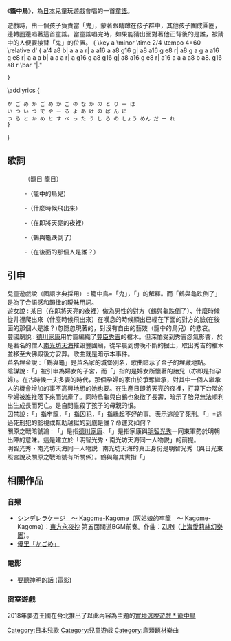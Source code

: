 {{Unreferenced|time=2012-02-01T00:47:07+00:00 }}
{{For|其他內容}}
{{japanese|japanese=かごめかごめ|romaji=Kagome Kagome}}

《'''籠中鳥'''》，為[[日本|日本]]兒童玩遊戲會唱的一首[[童謠|童謠]]。

遊戲時，由一個孩子負責當「鬼」，蒙著眼睛蹲在孩子群中，其他孩子圍成圓圈，邊轉圈邊唱著這首童謠。當童謠唱完時，如果能猜出面對著他正背後的是誰，被猜中的人便要接替「鬼」的位置。 
<score vorbis=1 midi=1>{
\key a \minor \time 2/4 \tempo 4=60 \relative d' {
a'4 a8 b| a a a r| a a16 a a8 g16 g| a8 a16 g e8 r|
a8 g a g a a16 g e8 r| a a a b| a a a r|
a g16 g a8 g16 g| a8 a16 g e8 r| a16 a a a a8 b a8. g16 a8 r \bar "|."
 }
\addlyrics {
 か ご め か ご め か ご の な か の と り ー は
 い つ い つ で や ー る よ あ け の ば ん に
 つ る と か め と す べ っ た う し ろ の しょう めん だ ー れ
 }
}</score>
== 歌詞 ==
{{Listen|filename=Kagome Kagome.song.ogg|title=籠中鳥（日语），使用VOCALOID演奏|format=[[Ogg|Ogg]]}}

:{{lang|ja|かごめかごめ}}（籠目 籠目）
:{{lang|ja|籠の中の鳥は}}-（籠中的鳥兒）
:{{lang|ja|いついつ出やる}}-（什麼時候飛出來）
:{{lang|ja|夜明けの晩に}}-（在即將天亮的夜裡）
:{{lang|ja|鶴と亀が滑った}}-（鶴與龜跌倒了）
:{{lang|ja|後ろの正面だあれ？}}-（在後面的那個人是誰？）

:{{lang|ja|ka go me ka go me}}
:{{lang|ja|ka go no na ka no to ri wa}}
:{{lang|ja|i tsu i tsu de ya ru}}
:{{lang|ja|yo a ke no ba n ni}}
:{{lang|ja|tsu ru to ka me ga su be tta}}
:{{lang|ja|wu shi ro no shoumen da a re}}

== 引申 ==
; 兒童遊戲說（國語字典採用） : 籠中鳥=「鬼」，「{{lang|ja|囲め、囲め、オニの人は何時になったら次の人と交代して出て来ることができるのでしょうか。後ろの正面は誰？}}」的解釋。而「鶴與龜跌倒了」是為了合語感和韻律的曖昧用詞。
; 遊女說 : 某日（在即將天亮的夜裡）做為男性的對方（鶴與龜跌倒了）、什麼時候從井裡爬出來（什麼時候飛出來）在嘆息的時候顯出已經在下面的對方的臉(在後面的那個人是誰？)忽隱忽現著的，對沒有自由的藝妓（籠中的鳥兒）的悲哀。
; 豐國廟說 : [[德川家康|德川家康]]用竹籠編織了[[豐臣秀吉|豐臣秀吉]]的棺木。但深怕受到秀吉怨氣影響，於是著名的僧人[[南光坊天海|南光坊天海]]摧毀豐國廟，從早晨到傍晚不斷的掘土，取出秀吉的棺木並移至大佛殿後方安葬。歌曲就是暗示本事件。
; 芦名埋金說 :「鶴與龜」是芦名家的城堡別名，歌曲暗示了金子的埋藏地點。
; 陰謀說 :「{{lang|ja|かごめ}}」被引申為婦女的子宮，而「{{lang|ja|籠の中の鳥}}」指的是婦女所懷著的胎兒（亦即是指孕婦）。在古時候一夫多妻的時代，那個孕婦的家由於爭奪繼承，對其中一個人繼承人的機會增加的事不高興地想的她也要。在生產日即將天亮的夜裡，打算下台階的孕婦被誰推落下來而流產了。同時烏龜與白鶴也象徵了長壽，暗示了胎兒無法順利出生成長而死亡。是自問誰殺了孩子的母親的恨。
; 囚禁說 :「{{lang|ja|かごめ}}」指牢籠，「{{lang|ja|籠の中の鳥}}」指囚犯，「{{lang|ja|鶴と亀と滑った}}」指緣起不好的事。表示逃脫了死刑。「{{lang|ja|後ろの正面だあれ？}}」=逃過死刑犯的監視或幫助越獄的到底是誰？命運又如何？
; 關原之戰暗號論 : 「{{lang|ja|かごめかごめ}}」是指[[德川家康|德川家康]]、「{{lang|ja|いついつでやる夜明けの晩に鶴と亀が滑った}}」是指家康與[[明智光秀|明智光秀]]一同東軍勢於明朝出陣的意味。這是建立於「明智光秀・南光坊天海同一人物説」的前提。
; 明智光秀・南光坊天海同一人物説 : 南光坊天海的真正身份是明智光秀（與日光東照宮說及關原之戰暗號有所關係）。鶴與龜其實指「{{lang|ja|日光東照宮の彫刻の他に敦賀と亀岡の意味もあるとする。}}」

== 相關作品 ==
=== 音樂 ===
* [http://www.youtube.com/watch?v=Mm5ivrjjJkI シンデレラケージ　〜 Kagome-Kagome]（灰姑娘的牢籠　〜 Kagome-Kagome）：[[東方永夜抄|東方永夜抄]] 第五面關道BGM前奏。作曲：[[ZUN|ZUN]]（[[上海愛莉絲幻樂團|上海愛莉絲幻樂團]]）。
* [[優里|優里]][https://www.youtube.com/watch?v=PR52T_fpWO4 「かごめ」] 

[[Category:日本兒歌|Category:日本兒歌]]
[[Category:兒童遊戲|Category:兒童遊戲]]
[[Category:鳥類題材樂曲|Category:鳥類題材樂曲]]

=== 電影 ===

* [[要聽神明的話_(電影)|要聽神明的話 (電影)]]

=== 密室遊戲 ===
2018年夢遊王國在台北推出了以此內容為主題的[https://dream94zz.com/game/caged-bird/ 實境逃脫遊戲 * 籠中鳥<nowiki></nowiki>]